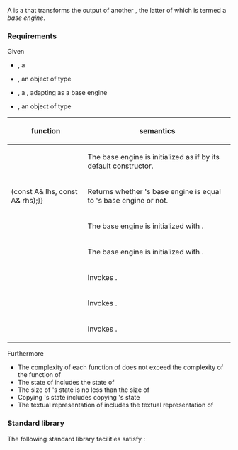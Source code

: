 {{cpp/named req/title|RandomNumberEngineAdaptor|notes={{mark since c++11}}}}
{{cpp/named req/navbar}}

A {{named req|RandomNumberEngineAdaptor}} is a {{named req|RandomNumberEngine}} that transforms the output of another {{named req|RandomNumberEngine}}, the latter of which is termed a ''base engine''.

===Requirements===
Given
* {{c|B}}, a {{named req|RandomNumberEngine}}
* {{c|b}}, an object of type {{c|B}}
* {{c|A}}, a {{named req|RandomNumberEngineAdaptor}}, adapting {{c|B}} as a base engine
* {{c|a}}, an object of type {{c|A}}

{|class=wikitable
!function||semantics
|-
|{{c|A::A();}} || The base engine is initialized as if by its default constructor.
|-
|{{c|bool operator{{==}}(const A&amp; lhs, const A&amp; rhs);}} || Returns whether {{c|lhs}}'s base engine is equal to {{c|rhs}}'s base engine or not.
|-
|{{c|A::A(result_type s);}} || The base engine is initialized with {{c|s}}.
|-
|{{c|template&lt;class Sseq&gt; A::A(Sseq&amp; q);}} || The base engine is initialized with {{c|q}}.
|-
|{{c|void seed();}} || Invokes {{c|b.seed()}}.
|-
|{{c|void seed(result_type s);}} || Invokes {{c|b.seed(s)}}.
|-
|{{c|template&lt;class Sseq&gt; void seed(Sseq&amp; q);}} || Invokes {{c|b.seed(q)}}.
|}

Furthermore
* The complexity of each function of {{c|A}} does not exceed the complexity of the function of {{c|B}}
* The state of {{c|A}} includes the state of {{c|B}}
* The size of {{c|A}}'s state is no less than the size of {{c|b}}
* Copying {{c|A}}'s state includes copying {{c|B}}'s state
* The textual representation of {{c|A}} includes the textual representation of {{c|B}}

===Standard library===
The following standard library facilities satisfy {{named req|RandomNumberEngineAdaptor}}:
{{dsc begin}}
{{dsc inc | cpp/numeric/random/dsc discard_block_engine}}
{{dsc inc | cpp/numeric/random/dsc independent_bits_engine}}
{{dsc inc | cpp/numeric/random/dsc shuffle_order_engine}}
{{dsc end}}

{{langlinks|de|es|fr|it|ja|pt|ru|zh}}